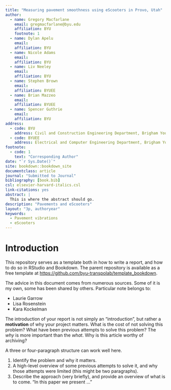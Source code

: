 ```yaml
---
title: "Measuring pavement smoothness using eScooters in Provo, Utah"
author:
  - name: Gregory Macfarlane
    email: gregmacfarlane@byu.edu
    affiliation: BYU
    footnote: 1
  - name: Dylan Apelu
    email: 
    affiliation: BYU
  - name: Nicole Adams
    email: 
    affiliation: BYU
  - name: Liv Neeley
    email: 
    affiliation: BYU
  - name: Stephen Brown
    email: 
    affiliation: BYUEE
  - name: Brian Mazzeo
    email: 
    affiliation: BYUEE
  - name: Spencer Guthrie
    email: 
    affiliation: BYU 
address:
  - code: BYU
    address: Civil and Construction Engineering Department, Brigham Young University, 430 Engineering Building, Provo, Utah 84602
  - code: BYUEE
    address: Electrical and Computer Engineering Department, Brigham Young University, 410 Engineering Building, Provo, Utah 84602
footnote:
  - code: 1
    text: "Corresponding Author"
date: "`r Sys.Date()`"
site: bookdown::bookdown_site
documentclass: article
journal: "Submitted to Journal"
bibliography: [book.bib]
csl: elsevier-harvard-italics.csl
link-citations: yes
abstract: |
  This is where the abstract should go.
description: "Pavements and eScooters"
layout: "3p, authoryear"
keywords:
  - Pavement vibrations
  - eScooters
---
```


# Introduction {#intro}


This repository serves as a template both in how to write a report, and how
to do so in RStudio and Bookdown. The parent repository is available as a free
template at [https://github.com/byu-transpolab/template_bookdown](https://github.com/byu-transpolab/template_bookdown).

The advice in this document comes from numerous sources. Some of it is my own, some
has been shared by others. Particular note belongs to:

  - Laurie Garrow
  - Lisa Rosenstein
  - Kara Kockelman
  
The introduction of your report is not simply an "introduction", but rather a 
**motivation** of why your project matters. What is the cost of not solving 
this problem? What have been previous attempts to solve this problem? The *why*
is more important than the *what*. Why is this article worthy of archiving?

A three or four-paragraph structure can work well here.

  1. Identify the problem and why it matters.
  2. A high-level overview of some previous attempts to solve it, and why those 
  attempts were limited (this might be two paragraphs).
  2. Describe the approach (very briefly), and provide an overview of what is 
  to come. "In this paper we present ..."
  
